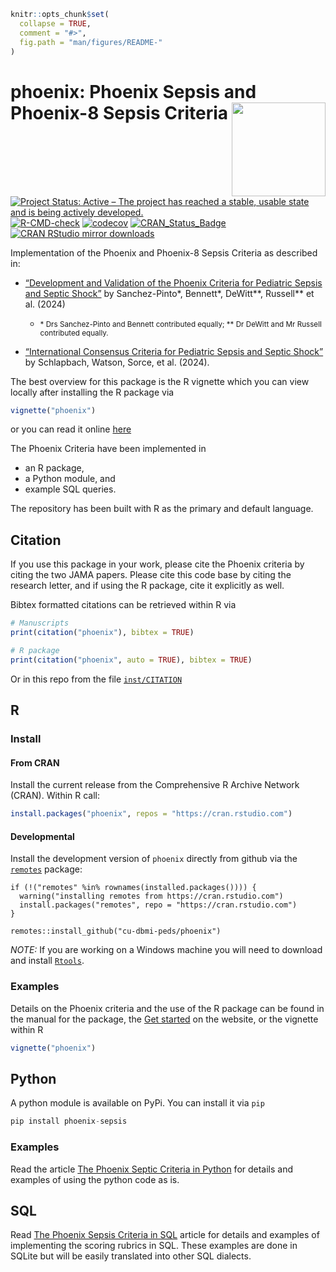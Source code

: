 <!-- README.md is generated from README.Rmd. Please edit that file -->

```r
knitr::opts_chunk$set(
  collapse = TRUE,
  comment = "#>",
  fig.path = "man/figures/README-"
)
```

# phoenix: Phoenix Sepsis and Phoenix-8 Sepsis Criteria <img src="man/figures/hexsticker.png" width="150px" align="right"/>

[![Project Status: Active – The project has reached a stable, usable state and is being actively developed.](http://www.repostatus.org/badges/latest/active.svg)](https://www.repostatus.org/#active)
[![R-CMD-check](https://github.com/CU-DBMI-Peds/phoenix/actions/workflows/R-CMD-check.yaml/badge.svg)](https://github.com/CU-DBMI-Peds/phoenix/actions/workflows/R-CMD-check.yaml)
[![codecov](https://codecov.io/gh/CU-DBMI-Peds/phoenix/graph/badge.svg?token=PKLXJ9SQOD)](https://app.codecov.io/gh/CU-DBMI-Peds/phoenix)
[![CRAN_Status_Badge](https://www.r-pkg.org/badges/version/phoenix)](https://cran.r-project.org/package=phoenix)
[![CRAN RStudio mirror downloads](http://cranlogs.r-pkg.org/badges/phoenix)](https://www.r-pkg.org/pkg/phoenix)

Implementation of the Phoenix and Phoenix-8 Sepsis Criteria as
described in:

* ["Development and Validation of the Phoenix Criteria for Pediatric Sepsis and Septic Shock"](doi:10.1001/jama.2024.0196) by Sanchez-Pinto&ast;, Bennett&ast;, DeWitt&ast;&ast;, Russell&ast;&ast; et al. (2024)

  * <small> &ast; Drs Sanchez-Pinto and Bennett contributed equally; &ast;&ast; Dr DeWitt and Mr Russell contributed equally.</small>

* ["International Consensus Criteria for Pediatric Sepsis and Septic Shock"](doi:10.1001/jama.2024.0179) by Schlapbach, Watson, Sorce, et al. (2024).

The best overview for this package is the R vignette which you can view locally
after installing the R package via
```r
vignette("phoenix")
```
or you can read it online
[here](https://cu-dbmi-peds.github.io/phoenix/articles/phoenix.html)

The Phoenix Criteria have been implemented in

* an R package,
* a Python module, and
* example SQL queries.

The repository has been built with R as the primary and default language.

## Citation
If you use this package in your work, please cite the Phoenix criteria by citing
the two JAMA papers.  Please cite this code base by citing the research letter,
and if using the R package, cite it explicitly as well.

Bibtex formatted citations can be retrieved within R via
```r
# Manuscripts
print(citation("phoenix"), bibtex = TRUE)

# R package
print(citation("phoenix", auto = TRUE), bibtex = TRUE)
```
Or in this repo from the file
[`inst/CITATION`](https://github.com/CU-DBMI-Peds/phoenix/blob/main/inst/CITATION)


## R

### Install

#### From CRAN
Install the current release from the Comprehensive R Archive Network (CRAN).
Within R call:
```r
install.packages("phoenix", repos = "https://cran.rstudio.com")
```

#### Developmental
Install the development version of `phoenix` directly from github via the
[`remotes`](https://github.com/r-lib/remotes/) package:

    if (!("remotes" %in% rownames(installed.packages()))) {
      warning("installing remotes from https://cran.rstudio.com")
      install.packages("remotes", repo = "https://cran.rstudio.com")
    }

    remotes::install_github("cu-dbmi-peds/phoenix")

*NOTE:* If you are working on a Windows machine you will need to download and
install [`Rtools`](https://cran.r-project.org/bin/windows/Rtools/).

### Examples

Details on the Phoenix criteria and the use of the R package can be found in the
manual for the package, the
[Get started](https://cu-dbmi-peds.github.io/phoenix/articles/phoenix.html) on
the website, or the vignette within R
```r
vignette("phoenix")
```

## Python

A python module is available on PyPi.  You can install it via `pip`

```python
pip install phoenix-sepsis
```


### Examples

Read the article [The Phoenix Septic Criteria in Python](https://cu-dbmi-peds.github.io/phoenix/articles/python.html)
for details and examples of using the python code as is.

## SQL

Read [The Phoenix Sepsis Criteria in SQL](https://cu-dbmi-peds.github.io/phoenix/articles/sql.html)
article for details and examples of implementing the scoring rubrics in SQL.
These examples are done in SQLite but will be easily translated into other SQL
dialects.

